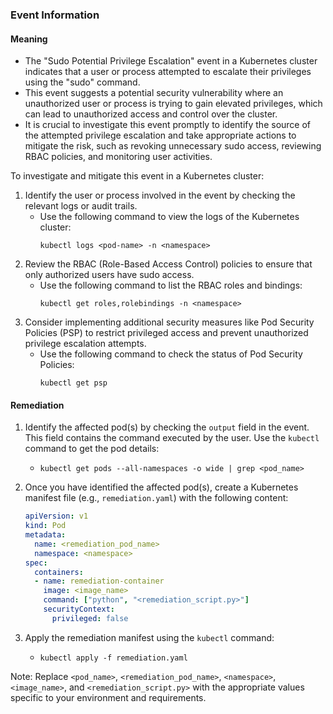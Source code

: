 
### Event Information

#### Meaning

- The "Sudo Potential Privilege Escalation" event in a Kubernetes cluster indicates that a user or process attempted to escalate their privileges using the "sudo" command.
- This event suggests a potential security vulnerability where an unauthorized user or process is trying to gain elevated privileges, which can lead to unauthorized access and control over the cluster.
- It is crucial to investigate this event promptly to identify the source of the attempted privilege escalation and take appropriate actions to mitigate the risk, such as revoking unnecessary sudo access, reviewing RBAC policies, and monitoring user activities.

To investigate and mitigate this event in a Kubernetes cluster:
1. Identify the user or process involved in the event by checking the relevant logs or audit trails.
   - Use the following command to view the logs of the Kubernetes cluster:
     ```
     kubectl logs <pod-name> -n <namespace>
     ```
2. Review the RBAC (Role-Based Access Control) policies to ensure that only authorized users have sudo access.
   - Use the following command to list the RBAC roles and bindings:
     ```
     kubectl get roles,rolebindings -n <namespace>
     ```
3. Consider implementing additional security measures like Pod Security Policies (PSP) to restrict privileged access and prevent unauthorized privilege escalation attempts.
   - Use the following command to check the status of Pod Security Policies:
     ```
     kubectl get psp
     ```

#### Remediation

1. Identify the affected pod(s) by checking the `output` field in the event. This field contains the command executed by the user. Use the `kubectl` command to get the pod details:
   - `kubectl get pods --all-namespaces -o wide | grep <pod_name>`

2. Once you have identified the affected pod(s), create a Kubernetes manifest file (e.g., `remediation.yaml`) with the following content:
   ```yaml
   apiVersion: v1
   kind: Pod
   metadata:
     name: <remediation_pod_name>
     namespace: <namespace>
   spec:
     containers:
     - name: remediation-container
       image: <image_name>
       command: ["python", "<remediation_script.py>"]
       securityContext:
         privileged: false
   ```

3. Apply the remediation manifest using the `kubectl` command:
   - `kubectl apply -f remediation.yaml`

Note: Replace `<pod_name>`, `<remediation_pod_name>`, `<namespace>`, `<image_name>`, and `<remediation_script.py>` with the appropriate values specific to your environment and requirements.

